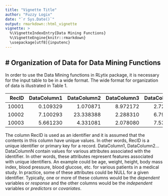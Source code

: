 ```yaml
---
title: "Vignette Title"
author: "Fuzzy Logix"
date: "`r Sys.Date()`"
output: rmarkdown::html_vignette
vignette: >
  %\VignetteIndexEntry{Data Mining Functions}
  %\VignetteEngine{knitr::rmarkdown}
  \usepackage[utf8]{inputenc}
---
```


# Organization of Data for Data Mining Functions
--------

In order to use the Data Mining functions in RLytix package, it is necessary for the input table to be in a wide format. The wide format for organization of data is illustrated in Table 1.


|RecID | DataColumn1 | DataColumn2 | DataColumn3 | DataColumn4 | ... | DataColumnN |
|------:|---------:|----------:|---------:|---------:|----:|---------:|
| 10001 | 0.109329 | 1.070871  | 8.972172 | 2.729732 | ... | 9.286801 |
| 10002 | 7.100293 | 23.338388 | 2.288310 | 6.793121 | ... | 2.682328 |
| 10003 | 5.661230 | 4.331081  | 2.078080 | 7.532731 | ... | 3.790279 |

The column RecID is used as an identifier and it is assumed that the contents in this column have unique values. In other words,
RecID is a unique identifier or primary key for a record. DataColumn1, DataColumn2...DataColumnN contain values for various attributes
associated with the identifier. In other words, these attributes represent features associated with unique identifiers. An
example could be age, weight, height, body mass index, blood pressure, blood glucose, etc. for various patients in a medical
study. In practice, some of these attributes could be NULL for a given identifier. Typically, one or more of these columns would be the *dependent* variables or *response* and the other columns would be the *independent* variables or *predictors* or *covariates*.
